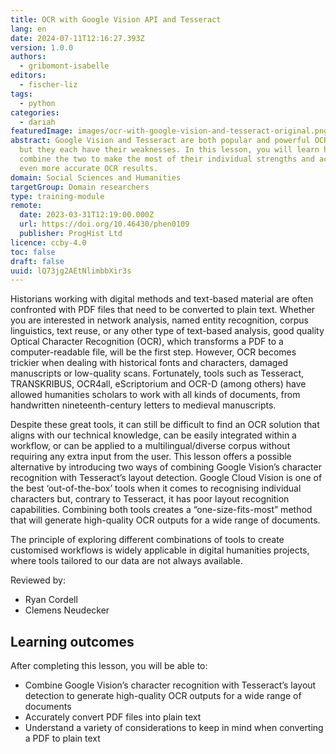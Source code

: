 ```yaml
---
title: OCR with Google Vision API and Tesseract
lang: en
date: 2024-07-11T12:16:27.393Z
version: 1.0.0
authors:
  - gribomont-isabelle
editors:
  - fischer-liz
tags:
  - python
categories:
  - dariah
featuredImage: images/ocr-with-google-vision-and-tesseract-original.png
abstract: Google Vision and Tesseract are both popular and powerful OCR tools,
  but they each have their weaknesses. In this lesson, you will learn how to
  combine the two to make the most of their individual strengths and achieve
  even more accurate OCR results.
domain: Social Sciences and Humanities
targetGroup: Domain researchers
type: training-module
remote:
  date: 2023-03-31T12:19:00.000Z
  url: https://doi.org/10.46430/phen0109
  publisher: ProgHist Ltd
licence: ccby-4.0
toc: false
draft: false
uuid: lQ73jg2AEtNlimbbXir3s
---
```

Historians working with digital methods and text-based material are often confronted with PDF files that need to be converted to plain text. Whether you are interested in network analysis, named entity recognition, corpus linguistics, text reuse, or any other type of text-based analysis, good quality Optical Character Recognition (OCR), which transforms a PDF to a computer-readable file, will be the first step. However, OCR becomes trickier when dealing with historical fonts and characters, damaged manuscripts or low-quality scans. Fortunately, tools such as Tesseract, TRANSKRIBUS, OCR4all, eScriptorium and OCR-D (among others) have allowed humanities scholars to work with all kinds of documents, from handwritten nineteenth-century letters to medieval manuscripts.

Despite these great tools, it can still be difficult to find an OCR solution that aligns with our technical knowledge, can be easily integrated within a workflow, or can be applied to a multilingual/diverse corpus without requiring any extra input from the user. This lesson offers a possible alternative by introducing two ways of combining Google Vision’s character recognition with Tesseract’s layout detection. Google Cloud Vision is one of the best ‘out-of-the-box’ tools when it comes to recognising individual characters but, contrary to Tesseract, it has poor layout recognition capabilities. Combining both tools creates a “one-size-fits-most” method that will generate high-quality OCR outputs for a wide range of documents.

The principle of exploring different combinations of tools to create customised workflows is widely applicable in digital humanities projects, where tools tailored to our data are not always available.

Reviewed by:
- Ryan Cordell
- Clemens Neudecker

## Learning outcomes
After completing this lesson, you will be able to:
- Combine Google Vision’s character recognition with Tesseract’s layout detection to generate high-quality OCR outputs for a wide range of documents
- Accurately convert PDF files into plain text
- Understand a variety of considerations to keep in mind when converting a PDF to plain text

<ExternalResource title="Interested in learning more?" subtitle="Check out this lesson on Programming Historian's website" url="https://doi.org/10.46430/phen0109" />
